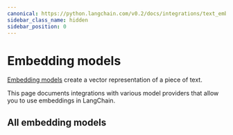 ```yaml
---
canonical: https://python.langchain.com/v0.2/docs/integrations/text_embedding/
sidebar_class_name: hidden
sidebar_position: 0
---
```


# Embedding models


[Embedding models](/docs/concepts#embedding-models) create a vector representation of a piece of text.

This page documents integrations with various model providers that allow you to use embeddings in LangChain.

<CategoryTable category="text_embedding" />

## All embedding models

<IndexTable />
